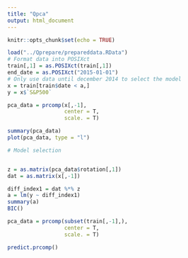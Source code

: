 ```yaml
---
title: "Qpca"
output: html_document
---
```


```r
knitr::opts_chunk$set(echo = TRUE)
```


```r
load("../Qprepare/prepareddata.RData")
# Format data into POSIXct 
train[,1] = as.POSIXct(train[,1])
end_date = as.POSIXct("2015-01-01")
# Only use data until december 2014 to select the model
x = train[train$date < a,]
y = x$`S&P500`

pca_data = prcomp(x[,-1],
                  center = T,
                  scale. = T)

summary(pca_data)
plot(pca_data, type = "l")

# Model selection


z = as.matrix(pca_data$rotation[,1])
dat = as.matrix(x[,-1])

diff_index1 = dat %*% z
a = lm(y ~ diff_index1)
summary(a)
BIC()

```


```r
pca_data = prcomp(subset(train[,-1],),
                  center = T,
                  scale. = T)

predict.prcomp()
```

